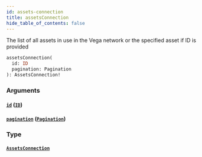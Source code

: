 ```yaml
---
id: assets-connection
title: assetsConnection
hide_table_of_contents: false
---
```



The list of all assets in use in the Vega network or the specified asset if ID is provided

```graphql
assetsConnection(
  id: ID
  pagination: Pagination
): AssetsConnection!
```


### Arguments

#### [`id`](#) ([`ID`](/docs/testnet/graphql/scalars/id))




#### [`pagination`](#) ([`Pagination`](/docs/testnet/graphql/inputs/pagination))




### Type

#### [`AssetsConnection`](/docs/testnet/graphql/objects/assets-connection)






